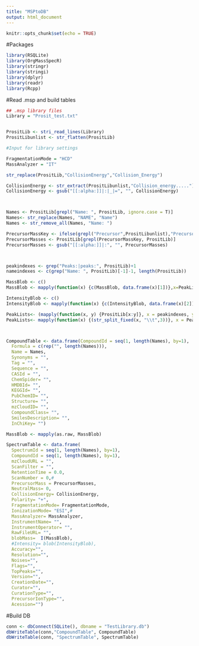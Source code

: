 ---
title: "MSPtoDB"
output: html_document
---

```{r setup, include=FALSE}
knitr::opts_chunk$set(echo = TRUE)
```

#Packages
```{r}
library(RSQLite)
library(OrgMassSpecR)
library(stringr)
library(stringi)
library(dplyr)
library(readr)
library(Rcpp)

```

#Read .msp and build tables 
```{r}
## .msp library files
Library = "Prosit_test.txt"


PrositLib <- stri_read_lines(Library)
PrositLibunlist <- str_flatten(PrositLib)

#Input for library settings 

FragmentationMode = "HCD"
MassAnalyzer = "IT"

str_replace(PrositLib,"CollisionEnergy","Collision_Energy")

CollisionEnergy <- str_extract(PrositLibunlist,"Collision_energy.....") 
CollisionEnergy <- gsub("[[:alpha:]]|:|_|=", "", CollisionEnergy)



Names <- PrositLib[grepl("Name: ", PrositLib, ignore.case = T)]
Names<- str_replace(Names, "NAME", "Name")
Names <- str_remove_all(Names, "Name: ")

PrecursorMassKey <- ifelse(grepl("Precursor",PrositLibunlist),"Precursor", "MW")
PrecursorMasses <- PrositLib[grepl(PrecursorMassKey, PrositLib)]
PrecursorMasses <- gsub("[[:alpha:]]|:", "", PrecursorMasses)



peakindexes <- grep("Peaks:|peaks:", PrositLib)+1
nameindexes <- c(grep("Name: ", PrositLib)[-1]-1, length(PrositLib))

MassBlob <- c() 
MassBlob <- mapply(function(x) {c(MassBlob, data.frame(x)[1])},x=PeakLists)

IntensityBlob <- c() 
IntensityBlob <- mapply(function(x) {c(IntensityBlob, data.frame(x)[2])},x=PeakLists)

PeakLists<- (mapply(function(x, y) {PrositLib[x:y]}, x = peakindexes, y = nameindexes))
PeakLists<- mapply(function(x) {(str_split_fixed(x, "\\t",3))}, x = PeakLists)



CompoundTable <- data.frame(CompoundId = seq(1, length(Names), by=1), 
  Formula = c(rep("", length(Names))), 
  Name = Names,
  Synonyms = "",
  Tag = "",
  Sequence = "",
  CASId = "",
  ChemSpider= "",
  HMDBId= "",
  KEGGId= "",
  PubChemID= "",
  Structure= "",
  mzCloudID= "",
  CompoundClass= "",
  SmilesDescription= "",
  InChiKey= "")

MassBlob <- mapply(as.raw, MassBlob)

SpectrumTable <- data.frame(
  SpectrumId = seq(1, length(Names), by=1), 
  CompoundId = seq(1, length(Names), by=1), 
  mzCloudURL = "",
  ScanFilter = "",
  RetentionTime = 0.0,
  ScanNumber = 0,#
  PrecursorMass = PrecursorMasses,
  NeutralMass= 0,
  CollisionEnergy= CollisionEnergy,
  Polarity= "+",
  FragmentationMode= FragmentationMode,
  IonizationMode= "ESI",#
  MassAnalyzer= MassAnalyzer,
  InstrumentName= "",
  InstrumentOperator= "",
  RawFileURL= "",
  blobMass=  I(MassBlob),
  #Intensity= blob(IntensityBlob),
  Accuracy="",
  Resolution="",
  Noises="",
  Flags="",
  TopPeaks="",
  Version="",
  CreationDate="",
  Curator="",
  CurationType="",
  PrecursorIonType="",
  Acession="")


```

#Build DB
```{r}
conn <- dbConnect(SQLite(), dbname = "TestLibrary.db")
dbWriteTable(conn,"CompoundTable", CompoundTable)
dbWriteTable(conn, "SpectrumTable", SpectrumTable)
```

